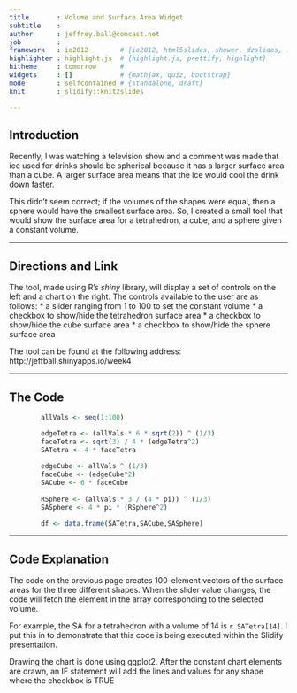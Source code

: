 ---
title       : Volume and Surface Area Widget
subtitle    : 
author      : jeffrey.ball@comcast.net
job         : 
framework   : io2012        # {io2012, html5slides, shower, dzslides, ...}
highlighter : highlight.js  # {highlight.js, prettify, highlight}
hitheme     : tomorrow      # 
widgets     : []            # {mathjax, quiz, bootstrap}
mode        : selfcontained # {standalone, draft}
knit        : slidify::knit2slides

---

## Introduction

Recently, I was watching a television show and a comment was made that
ice used for drinks should be spherical because it has a larger surface
area than a cube.  A larger surface area means that the ice would cool
the drink down faster.

This didn't seem correct; if the volumes of the shapes were equal, then
a sphere would have the smallest surface area.  So, I created a small tool
that would show the surface area for a tetrahedron, a cube, and a sphere
given a constant volume.

---

## Directions and Link

The tool, made using R's *shiny* library, will display a set of controls
on the left and a chart on the right.  The controls available to the user
are as follows:
* a slider ranging from 1 to 100 to set the constant volume
* a checkbox to show/hide the tetrahedron surface area
* a checkbox to show/hide the cube surface area
* a checkbox to show/hide the sphere surface area

The tool can be found at the following address:
http://jeffball.shinyapps.io/week4

---

## The Code

```{r CalcSA}
        allVals <- seq(1:100)

        edgeTetra <- (allVals * 6 * sqrt(2)) ^ (1/3)
        faceTetra <- sqrt(3) / 4 * (edgeTetra^2)
        SATetra <- 4 * faceTetra
              
        edgeCube <- allVals ^ (1/3)
        faceCube <- (edgeCube^2)
        SACube <- 6 * faceCube
        
        RSphere <- (allVals * 3 / (4 * pi)) ^ (1/3)
        SASphere <- 4 * pi * (RSphere^2)

        df <- data.frame(SATetra,SACube,SASphere)
```

---

## Code Explanation

The code on the previous page creates 100-element vectors of the
surface areas for the three different shapes.  When the slider value
changes, the code will fetch the element in the array corresponding
to the selected volume.

For example, the SA for a tetrahedron with a volume of 14 is `r SATetra[14]`.
I put this in to demonstrate that this code is being executed within the
Slidify presentation.

Drawing the chart is done using ggplot2.  After the constant chart
elements are drawn, an IF statement will add the lines and values
for any shape where the checkbox is TRUE

